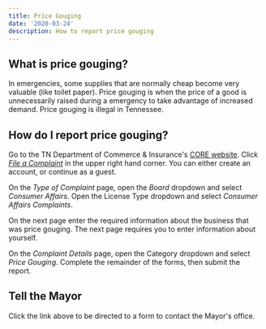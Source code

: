 ```yaml
---
title: Price Gouging
date: '2020-03-24'
description: How to report price gouging
---
```

## What is price gouging?

In emergencies, some supplies that are normally cheap become very valuable (like toilet paper). Price gouging is when the price of a good is unnecessarily raised during a emergency to take advantage of increased demand. Price gouging is illegal in Tennessee.

## How do I report price gouging?

Go to the TN Department of Commerce & Insurance's [CORE website](https://core.tn.gov/datamart/login.do). Click *[File a Complaint](https://core.tn.gov/datamart/complaintLoginTNDCI.do)* in the upper right hand corner. You can either create an account, or continue as a guest.

On the *Type of Complaint* page, open the *Board* dropdown and select *Consumer Affairs*. Open the License Type dropdown and select *Consumer Affairs Complaints*.

On the next page enter the required information about the business that was price gouging. The next page requires you to enter information about yourself.

On the *Complaint Details* page, open the Category dropdown and select *Price Gouging*. Complete the remainder of the forms, then submit the report.

## Tell the Mayor

Click the link above to be directed to a form to contact the Mayor's office.
